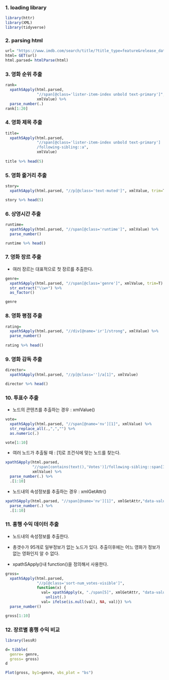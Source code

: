 ### 1. loading library

```r
library(httr)
library(XML)
library(tidyverse)
```

### 2. parsing html

```r
url= "https://www.imdb.com/search/title/?title_type=feature&release_date=2005-01-01,2005-12-31&count=100"
html= GET(url)
html.parsed= htmlParse(html)
```

### 3. 영화 순위 추출

```r
rank= 
  xpathSApply(html.parsed,
              "//span[@class='lister-item-index unbold text-primary']",
              xmlValue) %>% 
  parse_number(.)
rank[1:20]
```

### 4. 영화 제목 추출

```r
title= 
  xpathSApply(html.parsed,
              "//span[@class='lister-item-index unbold text-primary']
              /following-sibling::a",
              xmlValue)
  
title %>% head(5)
```

### 5. 영화 줄거리 추출

```r
story=
  xpathSApply(html.parsed, "//p[@class='text-muted']", xmlValue, trim=T)

story %>% head(5)
```

### 6. 상영시간 추출

```r
runtime=
  xpathSApply(html.parsed, "//span[@class='runtime']", xmlValue) %>% 
  parse_number()

runtime %>% head()
```

### 7. 영화 장르 추출

-   여러 장르는 대표적으로 첫 장르를 추출한다.

```r
genre=
  xpathSApply(html.parsed, "//span[@class='genre']", xmlValue, trim=T) %>% 
  str_extract("\\w+") %>% 
  as_factor()

genre
```

### 8. 영화 평점 추출

```r
rating=
  xpathSApply(html.parsed, "//div[@name='ir']/strong", xmlValue) %>% 
  parse_number()
  
rating %>% head()
```

### 9. 영화 감독 추출

```r
director=
  xpathSApply(html.parsed, "//p[@class='']/a[1]", xmlValue)

director %>% head()
```

### 10. 투표수 추출

-   노드의 콘텐츠를 추출하는 경우 : xmlValue()

```r
vote=
  xpathSApply(html.parsed, "//span[@name='nv'][1]", xmlValue) %>% 
  str_replace_all(.,",","") %>%
  as.numeric(.)

vote[1:10]
```

-   여러 노드가 추출될 때 : [1]로 조건식에 맞는 노드를 찾는다.

```r
xpathSApply(html.parsed,
            "//span[contains(text(),'Votes')]/following-sibling::span[1]",
            xmlValue) %>%
  parse_number(.) %>%
  .[1:10]
```

-   노드내의 속성정보를 추출하는 경우 : xmlGetAttr()

```r
xpathSApply(html.parsed, "//span[@name='nv'][1]", xmlGetAttr,"data-value") %>% 
  parse_number(.) %>% 
  .[1:10]
```

### 11. 흥행 수익 데이터 추출

-   노드내의 속성정보를 추출한다.

-   총갯수가 95개로 일부정보가 없는 노드가 있다. 추출이후에는 어느 영화가 정보가 없는 영화인지 알 수 없다.

-   xpathSApply()내 function()을 정의해서 사용한다.

```r
gross=
  xpathSApply(html.parsed, 
              "//p[@class='sort-num_votes-visible']",
              function(x) {
                val= xpathSApply(x, "./span[5]", xmlGetAttr, "data-value") %>% 
                  unlist(.)
                val= ifelse(is.null(val), NA, val)}) %>% 
  parse_number()

gross[1:10]
```

### 12. 장르별 흥행 수익 비교

```r
library(lessR)

d= tibble(
  genre= genre,
  gross= gross)
d
```

```r
Plot(gross, by1=genre, vbs_plot = "bs")
```
